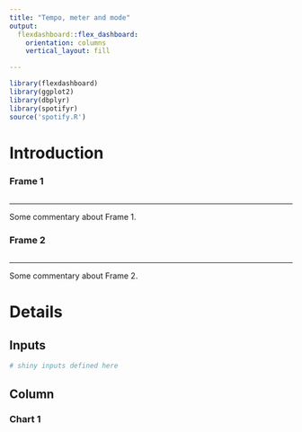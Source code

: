 ```yaml
---
title: "Tempo, meter and mode"
output: 
  flexdashboard::flex_dashboard:
    orientation: columns
    vertical_layout: fill

---
```


```r
library(flexdashboard)
library(ggplot2)
library(dbplyr)
library(spotifyr)
source('spotify.R')
```


Introduction {.storyboard}
=====================================  

### Frame 1

```r
```

*** 

Some commentary about Frame 1.

### Frame 2 {data-commentary-width=400}

```r
```

*** 

Some commentary about Frame 2.


Details {.shiny}
=====================================  


Inputs {.sidebar}
-------------------------------------

```r
# shiny inputs defined here
```
 
Column
-------------------------------------
    
### Chart 1
    
```r
```



